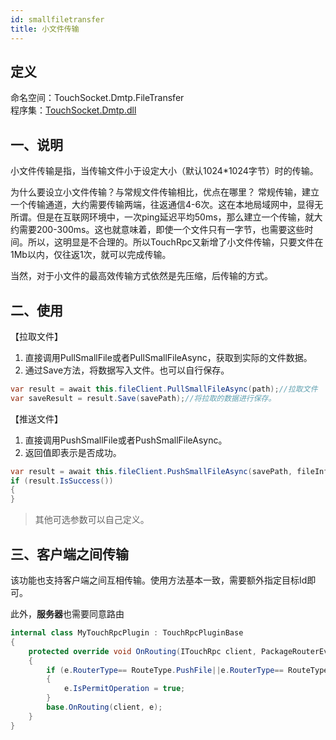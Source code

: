 ```yaml
---
id: smallfiletransfer
title: 小文件传输
---
```


## 定义

命名空间：TouchSocket.Dmtp.FileTransfer <br/>
程序集：[TouchSocket.Dmtp.dll](https://www.nuget.org/packages/TouchSocket.Dmtp)

<a name="jyzSl"></a>

## 一、说明

小文件传输是指，当传输文件小于设定大小（默认1024*1024字节）时的传输。

为什么要设立小文件传输？与常规文件传输相比，优点在哪里？
常规传输，建立一个传输通道，大约需要传输两端，往返通信4-6次。这在本地局域网中，显得无所谓。但是在互联网环境中，一次ping延迟平均50ms，那么建立一个传输，就大约需要200-300ms。这也就意味着，即使一个文件只有一字节，也需要这些时间。所以，这明显是不合理的。所以TouchRpc又新增了小文件传输，只要文件在1Mb以内，仅往返1次，就可以完成传输。

当然，对于小文件的最高效传输方式依然是先压缩，后传输的方式。

<a name="m2KIr"></a>

## 二、使用

【拉取文件】

1. 直接调用PullSmallFile或者PullSmallFileAsync，获取到实际的文件数据。
2. 通过Save方法，将数据写入文件。也可以自行保存。

```csharp
var result = await this.fileClient.PullSmallFileAsync(path);//拉取文件
var saveResult = result.Save(savePath);//将拉取的数据进行保存。
```

【推送文件】

1. 直接调用PushSmallFile或者PushSmallFileAsync。
2. 返回值即表示是否成功。

```csharp
var result = await this.fileClient.PushSmallFileAsync(savePath, fileInfo);
if (result.IsSuccess())
{
}
```

> 其他可选参数可以自己定义。

<a name="WMSzi"></a>

## 三、客户端之间传输

该功能也支持客户端之间互相传输。使用方法基本一致，需要额外指定目标Id即可。

此外，**服务器**也需要同意路由

```csharp
internal class MyTouchRpcPlugin : TouchRpcPluginBase
{
    protected override void OnRouting(ITouchRpc client, PackageRouterEventArgs e)
    {
        if (e.RouterType== RouteType.PushFile||e.RouterType== RouteType.PullFile)
        {
            e.IsPermitOperation = true;
        }
        base.OnRouting(client, e);
    }
}
```

<a name="aFn83"></a>

##
